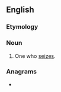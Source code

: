 ==English==

===Etymology===
{{suffix|en|seize|er}}

===Noun===
{{en-noun}}

# One who [[seize]]s.

===Anagrams===
* {{anagrams|en|resize}}